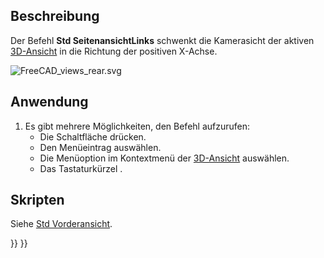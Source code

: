 <languages/>

{{Docnav/de
|[[Std_ViewBottom/de|Untersicht]]
|[[Std_ViewRotateLeft/de|AnsichtNachLinksDrehen]]
|[[Std_View_Menu/de|Std Menü Ansicht]]
|IconL=Std_ViewBottom.svg
|IconR=Std_ViewRotateLeft.svg
|IconC=Freecad.svg
}}

{{GuiCommand/de
|Name=Std ViewLeft
|Name/de=Std SeitenansichtLinks
|MenuLocation=Ansicht → Standardansichten → Seitenansicht von links
|Workbenches=Alle
|Shortcut={{KEY|6}}
|SeeAlso=[[Std_ViewRear/de|Rückansicht]], [[Std_ViewBottom/de|Untersicht]]
}}

<span id="Description"></span>
==Beschreibung==

Der Befehl '''Std SeitenansichtLinks''' schwenkt die Kamerasicht der aktiven [[3D_view/de|3D-Ansicht]] in die Richtung der positiven X-Achse.

[[Image:FreeCAD_views_rear.svg]]
{{Caption|Pfeil 6 zeigt in Richtung der Seitenansicht von links}}

<span id="Usage"></span>
==Anwendung==

# Es gibt mehrere Möglichkeiten, den Befehl aufzurufen:
#* Die Schaltfläche {{Button|[[Image:Std_ViewLeft.svg|16px]] [[Std_ViewLeft/de|Seitenansicht von links]]}} drücken.
#* Den Menüeintrag {{MenuCommand|Ansicht → Standardansichten → [[Image:Std_ViewLeft.svg|16px]] Seitenansicht von links}} auswählen.
#* Die Menüoption {{MenuCommand|Standardansichten → [[Image:Std_ViewLeft.svg|16px]] Seitenansicht von links}} im Kontextmenü der [[3D_view/de|3D-Ansicht]] auswählen.
#* Das Tastaturkürzel {{KEY|6}}.

<span id="Scripting"></span>
==Skripten==

Siehe [[Std_ViewFront/de#Skripten|Std Vorderansicht]].


{{Docnav/de
|[[Std_ViewBottom/de|Untersicht]]
|[[Std_ViewRotateLeft/de|AnsichtNachLinksDrehen]]
|[[Std_View_Menu/de|Std Menü Ansicht]]
|IconL=Std_ViewBottom.svg
|IconR=Std_ViewRotateLeft.svg
|IconC=Freecad.svg
}}

{{Std_Base_navi{{#translation:}}}}
{{Userdocnavi{{#translation:}}}}
